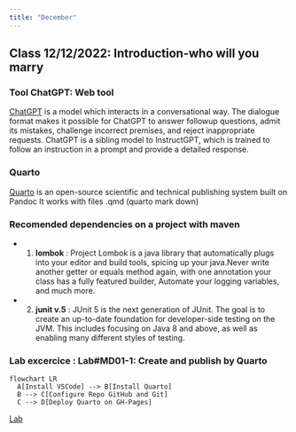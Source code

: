 ```yaml
---
title: "December"
---
```


## Class 12/12/2022: Introduction-who will you marry 

### Tool ChatGPT: Web tool 
[ChatGPT](https://chat.openai.com/chat) is a model which interacts in a conversational way. The dialogue format makes it possible for ChatGPT to answer followup questions, admit its mistakes, challenge incorrect premises, and reject inappropriate requests. ChatGPT is a sibling model to InstructGPT, which is trained to follow an instruction in a prompt and provide a detailed response.

### Quarto
[Quarto](https://quarto.org/docs/guide/) is an open-source scientific and technical publishing system built on Pandoc
It works with files .qmd (quarto mark down)

### Recomended dependencies on a project with maven
 - 1) **lombok** : Project Lombok is a java library that automatically plugs into your editor and build tools, spicing up your java.Never write another getter or equals method again, with one annotation your class has a fully featured builder, Automate your logging variables, and much more. 
 - 2) **junit v.5** : JUnit 5 is the next generation of JUnit. The goal is to create an up-to-date foundation for developer-side testing on the JVM. This includes focusing on Java 8 and above, as well as enabling many different styles of testing.  

### Lab excercice : Lab#MD01-1: Create and publish by Quarto

```mermaid
flowchart LR
  A[Install VSCode] --> B[Install Quarto]
  B --> C[Configure Repo GitHub and Git]
  C --> D[Deploy Quarto on GH-Pages]

```
[Lab](/labs/MarkUp/Lab#MD01-1.qmd)
